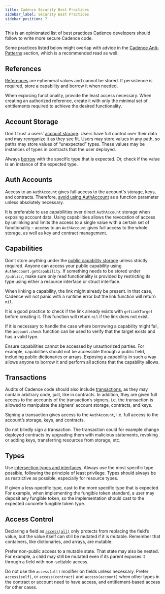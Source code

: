 ```yaml
---
title: Cadence Security Best Practices
sidebar_label: Security Best Practices
sidebar_position: 7
---
```


This is an opinionated list of best practices Cadence developers should follow to write more secure Cadence code.

Some practices listed below might overlap with advice in the [Cadence Anti-Patterns](./design-patterns.mdx) section, which is a recommended read as well.

## References

[References](./language/references.mdx) are ephemeral values and cannot be stored. If persistence is required, store a capability and borrow it when needed.

When exposing functionality, provide the least access necessary. When creating an authorized reference,
create it with only the minimal set of entitlements required to achieve the desired functionality.

## Account Storage

Don't trust a users’ [account storage](./language/accounts/storage.mdx). Users have full control over their data and may reorganize it as they see fit. Users may store values in any path, so paths may store values of “unexpected” types. These values may be instances of types in contracts that the user deployed.

Always [borrow](./language/capability-based-access-control.md) with the specific type that is expected. Or, check if the value is an instance of the expected type.

## Auth Accounts

Access to an `AuthAccount` gives full access to the account's storage, keys, and contracts. Therefore, [avoid using AuthAccount](./anti-patterns.mdx#avoid-using-authaccount-as-a-function-parameter) as a function parameter unless absolutely necessary.

It is preferable to use capabilities over direct `AuthAccount` storage when exposing account data. Using capabilities allows the revocation of access by unlinking and limits the access to a single value with a certain set of functionality – access to an `AuthAccount` gives full access to the whole storage, as well as key and contract management.

## Capabilities

Don’t store anything under the [public capability storage](./language/capability-based-access-control.md) unless strictly required. Anyone can access your public capability using `AuthAccount.getCapability`. If something needs to be stored under `/public/`, make sure only read functionality is provided by restricting its type using either a resource interface or struct interface.

When linking a capability, the link might already be present. In that case, Cadence will not panic with a runtime error but the link function will return `nil`.

It is a good practice to check if the link already exists with `getLinkTarget` before creating it. This function will return `nil` if the link does not exist.

If it is necessary to handle the case where borrowing a capability might fail, the `account.check` function can be used to verify that the target exists and has a valid type.

Ensure capabilities cannot be accessed by unauthorized parties. For example, capabilities should not be accessible through a public field, including public dictionaries or arrays. Exposing a capability in such a way allows anyone to borrow it and perform all actions that the capability allows.

## Transactions

Audits of Cadence code should also include [transactions](./language/transactions.md), as they may contain arbitrary code, just, like in contracts. In addition, they are given full access to the accounts of the transaction’s signers, i.e. the transaction is allowed to manipulate the signers’ account storage, contracts, and keys.

Signing a transaction gives access to the `AuthAccount`, i.e. full access to the account’s storage, keys, and contracts.

Do not blindly sign a transaction. The transaction could for example change deployed contracts by upgrading them with malicious statements, revoking or adding keys, transferring resources from storage, etc.

## Types

Use [intersection types and interfaces](./language/intersection-types.md). Always use the most specific type possible, following the principle of least privilege. Types should always be as restrictive as possible, especially for resource types.

If given a less-specific type, cast to the more specific type that is expected. For example, when implementing the fungible token standard, a user may deposit any fungible token, so the implementation should cast to the expected concrete fungible token type.

## Access Control

Declaring a field as [`access(all)`](./language/access-control.md) only protects from replacing the field’s value, but the value itself can still be mutated if it is mutable. Remember that containers, like dictionaries, and arrays, are mutable.

Prefer non-public access to a mutable state. That state may also be nested. For example, a child may still be mutated even if its parent exposes it through a field with non-settable access.

Do not use the `access(all)` modifier on fields unless necessary.
Prefer `access(self)`, or `access(contract)` and `access(account)` when other types in the contract or account need to have access,
and entitlement-based access for other cases.
